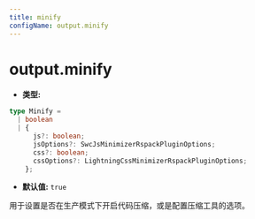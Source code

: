 ```yaml
---
title: minify
configName: output.minify
---
```


# output.minify

- **类型:**

```ts
type Minify =
  | boolean
  | {
      js?: boolean;
      jsOptions?: SwcJsMinimizerRspackPluginOptions;
      css?: boolean;
      cssOptions?: LightningCssMinimizerRspackPluginOptions;
    };
```

- **默认值:** `true`

用于设置是否在生产模式下开启代码压缩，或是配置压缩工具的选项。


<RsbuildConig />

